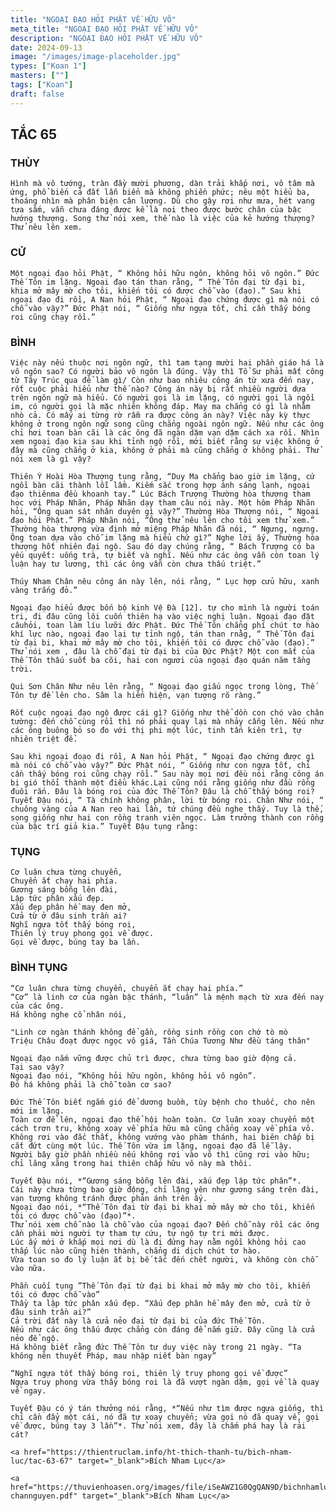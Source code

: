 ```yaml
---
title: "NGOẠI ĐẠO HỎI PHẬT VỀ HỮU VÔ"
meta_title: "NGOẠI ĐẠO HỎI PHẬT VỀ HỮU VÔ"
description: "NGOẠI ĐẠO HỎI PHẬT VỀ HỮU VÔ"
date: 2024-09-13
image: "/images/image-placeholder.jpg"
types: ["Koan 1"]
masters: [""]
tags: ["Koan"]
draft: false
---
```


<h2>TẮC 65</h2>

<Tabs client:load>

  <Tab name="HT. Thích Mãn Giác">

### THÙY
    Hình mà vô tướng, tràn đầy mười phương, dàn trải khắp nơi, vô tâm mà ứng, phổ biến cả đất lẫn biển mà không phiền phức; nêu một hiểu ba, thoáng nhìn mà phân biện cân lượng. Dù cho gậy rơi như mưa, hét vang tựa sấm, vẫn chưa đáng được kể là noi theo được bước chân của bậc hướng thượng. Song thử nói xem, thế nào là việc của kẻ hướng thượng? Thử nêu lên xem.

### CỬ
    Một ngoại đạo hỏi Phật, “ Không hỏi hữu ngôn, không hỏi vô ngôn.” Đức Thế Tôn im lặng. Ngoại đạo tán than rằng, “ Thế Tôn đại từ đại bi, khia mở mây mờ cho tôi, khiến tôi có được chỗ vào (đạo).” Sau khi ngoại đạo đi rồi, A Nan hỏi Phật, “ Ngoại đạo chứng được gì mà nói có chỗ vào vậy?” Đức Phật nói, “ Giống như ngựa tốt, chỉ cần thấy bóng roi cũng chạy rồi.”

### BÌNH
    Việc này nếu thuộc nơi ngôn ngữ, thì tam tạng mười hai phần giáo há là vô ngôn sao? Có người bảo vô ngôn là đúng. Vậy thì Tổ Sư phải mất công từ Tây Trúc qua để làm gì/ Còn như bao nhiêu công án từ xưa đến nay, rốt cuộc phải hiểu như thế nào? Công án này bị rất nhiều người dựa trên ngôn ngữ mà hiểu. Có người gọi là im lặng, có người gọi là ngồi im, có người gọi là mặc nhiên không đáp. May ma chẳng có gì là nhằm nhò cả. Có mấy ai từng rờ rẫm ra được công án này? Việc này kỳ thực không ở trong ngôn ngữ song cũng chẳng ngoài ngôn ngữ. Nếu như các ông chỉ hơi toan bàn cãi là các ông đã ngàn dặm vạn dặm cách xa rồi. Nhìn xem ngoại đạo kia sau khi tỉnh ngộ rồi, mới biết rằng sự việc không ở đây mà cũng chẳng ở kia, không ở phải mà cũng chẳng ở không phải. Thử nói xem là gì vậy?

    Thiên Ý Hoài Hòa Thượng tụng rằng, “Duy Ma chẳng bao giờ im lặng, cứ ngồi bàn cãi thành lỗi lầm. Kiếm sắc trong hợp ánh sáng lạnh, ngoại đạo thiênma đều khoanh tay.” Lúc Bách Trượng Thường hòa thượng tham học với Pháp Nhãn, Pháp Nhãn dạy tham câu nói này. Một hôm Pháp Nhãn hỏi, “Ông quan sát nhân duyên gì vậy?” Thường Hòa Thượng nói, “ Ngoại đạo hỏi Phật.” Pháp Nhãn nói, “Ông thử nêu lên cho tôi xem thử xem.” Thường hòa thượng vừa định mở miệng Pháp Nhãn đã nói, “ Ngưng, ngưng. Ông toan dựa vào chỗ im lặng mà hiểu chứ gì?” Nghe lời ấy, Thường hòa thượng hốt nhiên đại ngộ. Sau đó dạy chúng rằng, “ Bách Trượng có ba yếu quyết: uống trà, tự biết và nghĩ. Nếu như các ông vẫn còn toan lý luận hay tư lương, thì các ông vẫn còn chưa thấu triệt.”

    Thúy Nham Chân nêu công án này lên, nói rằng, “ Lục hợp cửu hữu, xanh vàng trắng đỏ.”

    Ngoại đạo hiểu được bốn bộ kinh Vệ Đà [12]. tự cho mình là người toán tri, đi đâu cũng lôi cuốn thiên hạ vào việc nghị luận. Ngoại đạo đặt câuhỏi, toan làm líu lưỡi đức Phật. Đức Thế Tôn chẳng phí chút tơ hào khí lực nào, ngoại đạo lại tự tỉnh ngộ, tán than rnằg, “ Thế Tôn đại từ đại bi, khai mở mây mờ cho tôi, khiến tôi có được chỗ vào (đạo).” Thử nói xem , đâu là chỗ đại từ đại bi của Đức Phật? Một con mắt của Thế Tôn thấu suốt ba cõi, hai con ngươi của ngoại đạo quán năm tầng trời.

    Qui Sơn Chân Như nêu lên rằng, “ Ngoại đạo giấu ngọc trong lòng, Thế Tôn tự đề lên cho. Sâm la hiển hiện, vạn tượng rõ ràng.”

    Rốt cuộc ngoại đạo ngộ được cái gì? Giống như thể dồn con chó vào chân tường: đến chỗ cùng rồi thì nó phải quay lại mà nhảy cẫng lên. Nếu như các ông buông bỏ so đo với thị phi một lúc, tinh tấn kiên trì, tự nhiên triệt để.

    Sau khi ngoại đoạo đi rồi, A Nan hỏi Phật, “ Ngoại đạo chứng được gì mà nói có chỗ vào vậy?” Đức Phật nói, “ Giống như con ngựa tốt, chỉ cần thấy bóng roi cũng chạy rồi.” Sau này mọi nơi đều nói rằng công án bị gió thổi thành một điều khác.Lại cũng nói rằng giống như đầu rồng đuôi rắn. Đâu là bóng roi của đức Thế Tôn? Đâu là chỗ thấy bóng roi? Tuyết Đậu nói, “ Tà chính không phân, lời từ bóng roi. Chân Như nói, “ chuông vàng của A Nan reo hai lần, tứ chúng đều nghe thấy. Tuy là thế, song giống như hai con rồng tranh viên ngọc. Làm trưởng thành con rồng của bậc trí giả kia.” Tuyết Đậu tụng rằng:

### TỤNG

    Cơ luân chưa từng chuyển,
    Chuyển ắt chạy hai phía.
    Gương sáng bỗng lên đài,
    Lập tức phân xấu đẹp.
    Xấu đẹp phân hề may đen mở,
    Cửa từ ở đâu sinh trần ai?
    Nghĩ ngựa tốt thấy bóng roi,
    Thiên lý truy phong gọi về được.
    Gọi về được, búng tay ba lần.

### BÌNH TỤNG
    “Cơ luân chưa từng chuyển, chuyển ắt chạy hai phía.”
    “Cơ” là linh cơ của ngàn bậc thánh, “luân” là mệnh mạch từ xưa đến nay của các ông.
    Há không nghe cổ nhân nói,

    "Linh cơ ngàn thánh không để gần, rồng sinh rồng con chớ tò mò
    Triệu Châu đoạt được ngọc vô giá, Tần Chúa Tương Như đều táng thân"

    Ngoại đạo nắm vững được chủ trì được, chưa từng bao giờ động cả.
    Tại sao vậy?
    Ngoại đạo nói, “Không hỏi hữu ngôn, không hỏi vô ngôn”.
    Đó há không phải là chỗ toàn cơ sao?

    Đức Thế Tôn biết ngắm gió để dương buồm, tùy bệnh cho thuốc, cho nên mới im lặng.
    Toàn cơ đề lên, ngoại đạo thể hội hoàn toàn. Cơ luân xoay chuyển một cách trơn tru, không xoay về phía hữu mà cũng chẳng xoay về phía vô.
    Không rơi vào đắc thất, không vướng vào phàm thánh, hai biên chấp bị cắt đứt cùng một lúc. Thế Tôn vừa im lặng, ngoại đạo đã lễ lậy.
    Người bây giờ phần nhiều nếu không rơi vào vô thì cũng rơi vào hữu; chỉ lăng xăng trong hai thiên chấp hữu vô này mà thôi.

    Tuyết Đậu nói, *“Gương sáng bỗng lên đài, xấu đẹp lập tức phân”*.
    Cái này chưa từng bao giờ động, chỉ lặng yên như gương sáng trên đài, vạn tượng không tránh được phản ánh trên ấy.
    Ngoại đạo nói, *“Thế Tôn đại từ đại bi khai mở mây mờ cho tôi, khiến tôi có được chỗ vào (đạo)”*.
    Thử nói xem chỗ nào là chỗ vào của ngoại đạo? Đến chỗ này rồi các ông cần phải mời người tự tham tự cứu, tự ngộ tự tri mới được.
    Lúc ấy mới ở khắp mọi nơi dù là đi đứng hay nằm ngồi không hỏi cao thấp lúc nào cũng hiện thành, chẳng di dịch chút tơ hào.
    Vừa toan so đo lý luận ắt bị bế tắc đến chết người, và không còn chỗ vào nữa.

    Phần cuối tụng ”Thế Tôn đại từ đại bi khai mở mây mờ cho tôi, khiến tôi có được chỗ vào”
    Thầy ta lập tức phân xấu đẹp. “Xấu đẹp phân hề mây đen mở, cửa từ ở đâu sinh trần ai?”
    Cả trời đất này là cửa nẻo đại từ đại bi của đức Thế Tôn.
    Nếu như các ông thấu được chẳng còn đáng để nắm giữ. Đây cũng là cửa nẻo để ngộ.
    Há không biết rằng đức Thế Tôn tư duy việc này trong 21 ngày. “Ta không nên thuyết Pháp, mau nhập niết bàn ngay”

    “Nghĩ ngựa tốt thấy bóng roi, thiên lý truy phong gọi về được”
    Ngựa truy phong vừa thấy bóng roi là đã vượt ngàn dặm, gọi về là quay về ngay.

    Tuyết Đậu có ý tán thưởng nói rằng, *“Nếu như tìm được ngựa giống, thì chỉ cần đẩy một cái, nó đã tự xoay chuyển; vừa gọi nó đã quay về, gọi về được, búng tay 3 lần”*. Thử nói xem, đây là chấm phá hay là rải cát?

  </Tab>

  <Tab name="HT. Thích Thanh Từ">

    <a href="https://thientruclam.info/ht-thich-thanh-tu/bich-nham-luc/tac-63-67" target="_blank">Bích Nham Lục</a>

  </Tab>

  <Tab name="GS. Wilhelm Gundert (Đức ngữ) - Chân Nguyên (Việt ngữ)">

    <a href="https://thuvienhoasen.org/images/file/iSeAWZ1G0QgQAN9D/bichnhamluc-channguyen.pdf" target="_blank">Bích Nham Lục</a>

  </Tab>

</Tabs>
